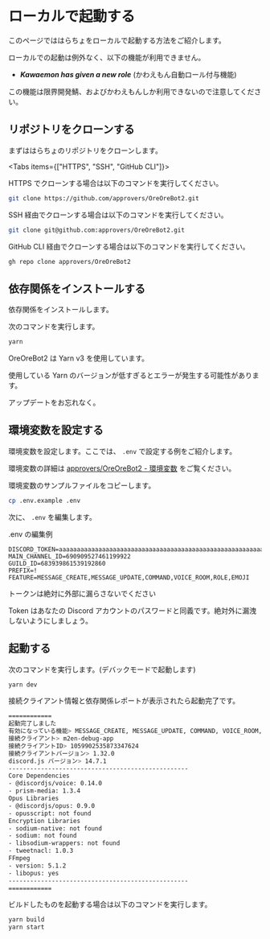 
# ローカルで起動する

このページでははらちょをローカルで起動する方法をご紹介します。

<Callout type="warning">

ローカルでの起動は例外なく、以下の機能が利用できません。

- **_Kawaemon has given a new role_** (かわえもん自動ロール付与機能)

この機能は限界開発鯖、およびかわえもんしか利用できないので注意してください。

</Callout>

## リポジトリをクローンする

まずははらちょのリポジトリをクローンします。

<Tabs items={["HTTPS", "SSH", "GitHub CLI"]}>
<Tab>

HTTPS でクローンする場合は以下のコマンドを実行してください。

```bash
git clone https://github.com/approvers/OreOreBot2.git
```

</Tab>
<Tab>

SSH 経由でクローンする場合は以下のコマンドを実行してください。

```bash
git clone git@github.com:approvers/OreOreBot2.git
```

</Tab>
<Tab>

GitHub CLI 経由でクローンする場合は以下のコマンドを実行してください。

```bash
gh repo clone approvers/OreOreBot2
```

</Tab>
</Tabs>

## 依存関係をインストールする

依存関係をインストールします。

次のコマンドを実行します。

```bash
yarn
```

<Callout type="warning">

OreOreBot2 は Yarn v3 を使用しています。

使用している Yarn のバージョンが低すぎるとエラーが発生する可能性があります。

アップデートをお忘れなく。

</Callout>

## 環境変数を設定する

環境変数を設定します。ここでは、 `.env` で設定する例をご紹介します。

環境変数の詳細は [approvers/OreOreBot2 - 環境変数](https://github.com/approvers/OreOreBot2#%E7%92%B0%E5%A2%83%E5%A4%89%E6%95%B0) をご覧ください。

環境変数のサンプルファイルをコピーします。

```bash
cp .env.example .env
```

次に、 `.env` を編集します。

<Callout type="info">

.env の編集例

```env
DISCORD_TOKEN=aaaaaaaaaaaaaaaaaaaaaaaaaaaaaaaaaaaaaaaaaaaaaaaaaaaaaaaaaaaaaaaa
MAIN_CHANNEL_ID=690909527461199922
GUILD_ID=683939861539192860
PREFIX=!
FEATURE=MESSAGE_CREATE,MESSAGE_UPDATE,COMMAND,VOICE_ROOM,ROLE,EMOJI
```

</Callout>

<Callout type="error">

トークンは絶対に外部に漏らさないでください

Token はあなたの Discord アカウントのパスワードと同義です。絶対外に漏洩しないようにしましょう。

</Callout>

## 起動する

次のコマンドを実行します。(デバックモードで起動します)

```bash
yarn dev
```

接続クライアント情報と依存関係レポートが表示されたら起動完了です。

```bash
============
起動完了しました
有効になっている機能> MESSAGE_CREATE, MESSAGE_UPDATE, COMMAND, VOICE_ROOM, ROLE, EMOJI
接続クライアント> m2en-debug-app
接続クライアントID> 1059902535873347624
接続クライアントバージョン> 1.32.0
discord.js バージョン> 14.7.1
--------------------------------------------------
Core Dependencies
- @discordjs/voice: 0.14.0
- prism-media: 1.3.4
Opus Libraries
- @discordjs/opus: 0.9.0
- opusscript: not found
Encryption Libraries
- sodium-native: not found
- sodium: not found
- libsodium-wrappers: not found
- tweetnacl: 1.0.3
FFmpeg
- version: 5.1.2
- libopus: yes
--------------------------------------------------
============
```

<Callout type="info">

ビルドしたものを起動する場合は以下のコマンドを実行します。

```bash
yarn build
yarn start
```

</Callout>

